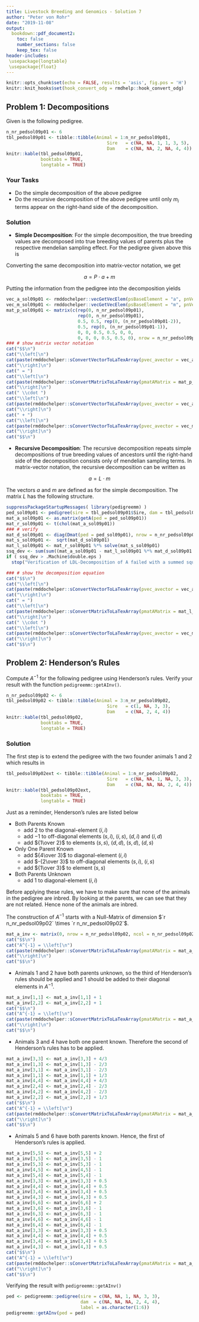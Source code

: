 ```yaml
---
title: Livestock Breeding and Genomics - Solution 7
author: "Peter von Rohr"
date: "2019-11-08"
output:
  bookdown::pdf_document2:
    toc: false
    number_sections: false
    keep_tex: false
header-includes:
 \usepackage{longtable}
 \usepackage{float}
---
```


```r
knitr::opts_chunk$set(echo = FALSE, results = 'asis', fig.pos = 'H')
knitr::knit_hooks$set(hook_convert_odg = rmdhelp::hook_convert_odg)
```

## Problem 1: Decompositions
Given is the following pedigree. 

```r
n_nr_pedsol09p01 <- 6
tbl_pedsol09p01 <- tibble::tibble(Animal = 1:n_nr_pedsol09p01,
                                      Sire   = c(NA, NA, 1, 1, 3, 5),
                                      Dam    = c(NA, NA, 2, NA, 4, 4))
knitr::kable(tbl_pedsol09p01,
             booktabs = TRUE, 
             longtable = TRUE)
```

### Your Tasks
* Do the simple decomposition of the above pedigree
* Do the recursive decomposition of the above pedigree until only $m_i$ terms appear on the right-hand side of the decomposition.
 
### Solution

* __Simple Decomposition__: For the simple decomposition, the true breeding values are decomposed into true breeding values of parents plus the respective mendelian sampling effect. For the pedigree given above this is

\begin{align}
a_1  &=  m_1  \notag \\
a_2  &=  m_2  \notag \\
a_3  &=  {1\over 2}a_1 + {1\over 2}a_2 + m_3 \notag \\
a_4  &=  {1\over 2}a_1 + m_4 \notag \\
a_5  &=  {1\over 2}a_3 + {1\over 2}a_4 + m_5 \notag \\
a_6  &=  {1\over 2}a_5 + {1\over 2}a_4 + m_6 \notag
\end{align}

Converting the same decomposition into matrix-vector notation, we get

$$a = P \cdot a + m$$

Putting the information from the pedigree into the decomposition yields

```r
vec_a_sol09p01 <- rmddochelper::vecGetVecElem(psBaseElement = "a", pnVecLen = n_nr_pedsol09p01, psResult = "latex")
vec_m_sol09p01 <- rmddochelper::vecGetVecElem(psBaseElement = "m", pnVecLen = n_nr_pedsol09p01, psResult = "latex")
mat_p_sol09p01 <- matrix(c(rep(0, n_nr_pedsol09p01),
                           rep(0, n_nr_pedsol09p01),
                           0.5, 0.5, rep(0, (n_nr_pedsol09p01-2)),
                           0.5, rep(0, (n_nr_pedsol09p01-1)),
                           0, 0, 0.5, 0.5, 0, 0,
                           0, 0, 0, 0.5, 0.5, 0), nrow = n_nr_pedsol09p01, byrow = TRUE)
### # show matrix vector notation
cat("$$\n")
cat("\\left[\n")
cat(paste(rmddochelper::sConvertVectorToLaTexArray(pvec_avector = vec_a_sol09p01), collapse = "\n"), "\n")
cat("\\right]\n")
cat(" = ")
cat("\\left[\n")
cat(paste(rmddochelper::sConvertMatrixToLaTexArray(pmatAMatrix = mat_p_sol09p01), collapse = "\n"), "\n")
cat("\\right]\n")
cat(" \\cdot ")
cat("\\left[\n")
cat(paste(rmddochelper::sConvertVectorToLaTexArray(pvec_avector = vec_a_sol09p01), collapse = "\n"), "\n")
cat("\\right]\n")
cat(" + ")
cat("\\left[\n")
cat(paste(rmddochelper::sConvertVectorToLaTexArray(pvec_avector = vec_m_sol09p01), collapse = "\n"), "\n")
cat("\\right]\n")
cat("$$\n")
```


* __Recursive Decomposition__: The recursive decomposition repeats simple decompositions of true breeding values of ancestors until the right-hand side of the decomposition consists only of mendelian sampling terms. In matrix-vector notation, the recursive decomposition can be written as

$$a = L \cdot m$$

The vectors $a$ and $m$ are defined as for the simple decomposition. The matrix $L$ has the following structure.

```r
suppressPackageStartupMessages( library(pedigreemm) )
ped_sol09p01 <- pedigree(sire = tbl_pedsol09p01$Sire, dam = tbl_pedsol09p01$Dam, label = as.character(tbl_pedsol09p01$Animal))
mat_a_sol09p01 <- as.matrix(getA(ped = ped_sol09p01))
mat_r_sol09p01 <- t(chol(mat_a_sol09p01))
### # verify
mat_d_sol09p01 <- diag(Dmat(ped = ped_sol09p01), nrow = n_nr_pedsol09p01)
mat_s_sol09p01 <-  sqrt(mat_d_sol09p01)
mat_l_sol09p01 <- mat_r_sol09p01 %*% solve(mat_s_sol09p01)
ssq_dev <- sum(sum((mat_a_sol09p01 - mat_l_sol09p01 %*% mat_d_sol09p01 %*% t(mat_l_sol09p01))^2))
if ( ssq_dev > .Machine$double.eps )
  stop("Verification of LDL-Decomposition of A failed with a summed square deviation of: ", ssq_dev, "\n")

### # show the decomposition equation
cat("$$\n")
cat("\\left[\n")
cat(paste(rmddochelper::sConvertVectorToLaTexArray(pvec_avector = vec_a_sol09p01), collapse = "\n"), "\n")
cat("\\right]\n")
cat(" = ")
cat("\\left[\n")
cat(paste(rmddochelper::sConvertMatrixToLaTexArray(pmatAMatrix = mat_l_sol09p01, pnDigits = 3), collapse = "\n"), "\n")
cat("\\right]\n")
cat(" \\cdot ")
cat("\\left[\n")
cat(paste(rmddochelper::sConvertVectorToLaTexArray(pvec_avector = vec_m_sol09p01), collapse = "\n"), "\n")
cat("\\right]\n")
cat("$$\n")
```



## Problem 2: Henderson's Rules
Compute $A^{-1}$ for the following pedigree using Henderson's rules. Verify your result with the function `pedigreemm::getAInv()`. 

```r
n_nr_pedsol09p02 <- 6
tbl_pedsol09p02 <- tibble::tibble(Animal = 3:n_nr_pedsol09p02,
                                      Sire   = c(1, NA, 3, 3),
                                      Dam    = c(NA, 2, 4, 4))
knitr::kable(tbl_pedsol09p02,
             booktabs = TRUE, 
             longtable = TRUE)
```


### Solution
The first step is to extend the pedigree with the two founder animals $1$ and $2$ which results in

```r
tbl_pedsol09p02ext <- tibble::tibble(Animal = 1:n_nr_pedsol09p02,
                                      Sire   = c(NA, NA, 1, NA, 3, 3),
                                      Dam    = c(NA, NA, NA, 2, 4, 4))
knitr::kable(tbl_pedsol09p02ext,
             booktabs = TRUE, 
             longtable = TRUE)
```

Just as a reminder, Henderson's rules are listed below

* Both Parents Known
    + add $2$ to the diagonal-element $(i,i)$
    + add $-1$ to off-diagonal elements $(s,i)$, $(i,s)$, $(d,i)$ and $(i,d)$
    + add ${1\over 2}$ to elements $(s,s)$, $(d,d)$, $(s,d)$, $(d,s)$

* Only One Parent Known
    + add ${4\over 3}$ to diagonal-element $(i,i)$
    + add $-{2\over 3}$ to off-diagonal elements $(s,i)$, $(i,s)$
    + add ${1\over 3}$ to element $(s,s)$

* Both Parents Unknown
    + add $1$ to diagonal-element $(i,i)$
    
Before applying these rules, we have to make sure that none of the animals in the pedigree are inbred. By looking at the parents, we can see that they are not related. Hence none of the animals are inbred.

The construction of $A^{-1}$ starts with a Null-Matrix of dimension $`r n_nr_pedsol09p02` \times `r n_nr_pedsol09p02`$. 

```r
mat_a_inv <- matrix(0, nrow = n_nr_pedsol09p02, ncol = n_nr_pedsol09p02)
cat("$$\n")
cat("A^{-1} = \\left[\n")
cat(paste(rmddochelper::sConvertMatrixToLaTexArray(pmatAMatrix = mat_a_inv), collapse = "\n"), "\n")
cat("\\right]\n")
cat("$$\n")
```

* Animals $1$ and $2$ have both parents unknown, so the third of Henderson's rules should be applied and $1$ should be added to their diagonal elements in $A^{-1}$. 

```r
mat_a_inv[1,1] <- mat_a_inv[1,1] + 1
mat_a_inv[2,2] <- mat_a_inv[2,2] + 1
cat("$$\n")
cat("A^{-1} = \\left[\n")
cat(paste(rmddochelper::sConvertMatrixToLaTexArray(pmatAMatrix = mat_a_inv), collapse = "\n"), "\n")
cat("\\right]\n")
cat("$$\n")
```

* Animals $3$ and $4$ have both one parent known. Therefore the second of Henderson's rules has to be applied.

```r
mat_a_inv[3,3] <- mat_a_inv[3,3] + 4/3
mat_a_inv[1,3] <- mat_a_inv[1,3] - 2/3
mat_a_inv[3,1] <- mat_a_inv[3,1] - 2/3
mat_a_inv[1,1] <- mat_a_inv[1,1] + 1/3
mat_a_inv[4,4] <- mat_a_inv[4,4] + 4/3
mat_a_inv[2,4] <- mat_a_inv[2,4] - 2/3
mat_a_inv[4,2] <- mat_a_inv[4,2] - 2/3
mat_a_inv[2,2] <- mat_a_inv[2,2] + 1/3
cat("$$\n")
cat("A^{-1} = \\left[\n")
cat(paste(rmddochelper::sConvertMatrixToLaTexArray(pmatAMatrix = mat_a_inv), collapse = "\n"), "\n")
cat("\\right]\n")
cat("$$\n")
```

* Animals $5$ and $6$ have both parents known. Hence, the first of Henderson's rules is applied.

```r
mat_a_inv[5,5] <- mat_a_inv[5,5] + 2
mat_a_inv[3,5] <- mat_a_inv[3,5] - 1
mat_a_inv[5,3] <- mat_a_inv[5,3] - 1
mat_a_inv[4,5] <- mat_a_inv[4,5] - 1
mat_a_inv[5,4] <- mat_a_inv[5,4] - 1
mat_a_inv[3,3] <- mat_a_inv[3,3] + 0.5
mat_a_inv[4,4] <- mat_a_inv[4,4] + 0.5 
mat_a_inv[3,4] <- mat_a_inv[3,4] + 0.5
mat_a_inv[4,3] <- mat_a_inv[4,3] + 0.5
mat_a_inv[6,6] <- mat_a_inv[6,6] + 2
mat_a_inv[3,6] <- mat_a_inv[3,6] - 1
mat_a_inv[6,3] <- mat_a_inv[6,3] - 1
mat_a_inv[4,6] <- mat_a_inv[4,6] - 1
mat_a_inv[6,4] <- mat_a_inv[6,4] - 1
mat_a_inv[3,3] <- mat_a_inv[3,3] + 0.5
mat_a_inv[4,4] <- mat_a_inv[4,4] + 0.5 
mat_a_inv[3,4] <- mat_a_inv[3,4] + 0.5
mat_a_inv[4,3] <- mat_a_inv[4,3] + 0.5
cat("$$\n")
cat("A^{-1} = \\left[\n")
cat(paste(rmddochelper::sConvertMatrixToLaTexArray(pmatAMatrix = mat_a_inv), collapse = "\n"), "\n")
cat("\\right]\n")
cat("$$\n")
```

Verifying the result with `pedigreemm::getAInv()`

```r
ped <- pedigreemm::pedigree(sire = c(NA, NA, 1, NA, 3, 3),
                            dam  = c(NA, NA, NA, 2, 4, 4),
                            label = as.character(1:6))
pedigreemm::getAInv(ped = ped)
```


